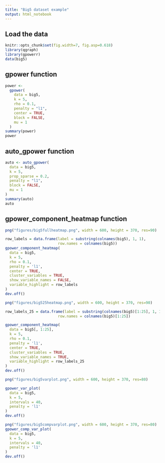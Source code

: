 ```yaml
---
title: "Big5 dataset example"
output: html_notebook
---
```

## Load the data
```r
knitr::opts_chunk$set(fig.width=7, fig.asp=0.618) 
library(qgraph)
library(gpowerr)
data(big5)
```

## gpower function
```r
power <-
  gpower(
    data = big5,
    k = 5,
    rho = 0.1,
    penalty = "l1",
    center = TRUE,
    block = FALSE,
    mu = 1
  )
summary(power)
power
```

## auto_gpower function
```r
auto <- auto_gpower(
  data = big5,
  k = 5,
  prop_sparse = 0.2,
  penalty = "l1",
  block = FALSE,
  mu = 1
)
summary(auto)
auto
```

## gpower_component_heatmap function
```r
png("figures/big5fullheatmap.png", width = 600, height = 370, res=90)

row_labels = data.frame(label = substring(colnames(big5), 1, 1),
                        row.names = colnames(big5))
gpower_component_heatmap(
  data = big5,
  k = 5,
  rho = 0.1,
  penalty = 'l1',
  center = TRUE,
  cluster_variables = TRUE,
  show_variable_names = FALSE,
  variable_highlight = row_labels
)
dev.off()

png("figures/big525heatmap.png", width = 600, height = 370, res=90)

row_labels_25 = data.frame(label = substring(colnames(big5)[1:25], 1, 1),
                        row.names = colnames(big5)[1:25])

gpower_component_heatmap(
  data = big5[, 1:25],
  k = 5,
  rho = 0.1,
  penalty = 'l1',
  center = TRUE,
  cluster_variables = TRUE,
  show_variable_names = TRUE,
  variable_highlight = row_labels_25
)
dev.off()

```

```r
png("figures/big5varplot.png", width = 600, height = 370, res=80)

gpower_var_plot(
  data = big5,
  k = 5,
  intervals = 40,
  penalty = 'l1'
)
dev.off()

png("figures/big5compvarplot.png", width = 600, height = 370, res=80)
gpower_comp_var_plot(
  data = big5,
  k = 5,
  intervals = 40,
  penalty = 'l1'
)
dev.off()
```

